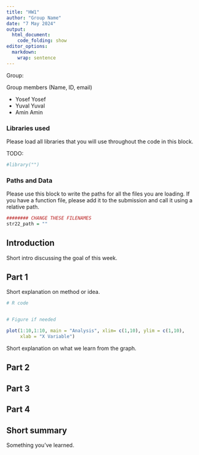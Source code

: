 ```yaml
---
title: "HW1"
author: "Group Name"
date: "7 May 2024"
output:
  html_document:
    code_folding: show
editor_options: 
  markdown: 
    wrap: sentence
---
```


Group:

Group members (Name, ID, email)

 - Yosef Yosef   
 - Yuval Yuval 
 - Amin Amin 


### Libraries used

Please load all libraries that you will use throughout the code in this block.

TODO:
```r

#library("")
```


### Paths and Data

Please use this block to write the paths for all the files you are loading. 
If you have a function file, please add it to the submission and call it using a relative path. 

```r
######## CHANGE THESE FILENAMES
str22_path = ""

```

## Introduction 

Short intro discussing the goal of this week.

## Part 1

Short explanation on method or idea. 


```r

# R code 


# Figure if needed

plot(1:10,1:10, main = "Analysis", xlim= c(1,10), ylim = c(1,10), 
     xlab = "X Variable")


```

Short explanation on what we learn from the graph. 


## Part 2


## Part 3

## Part 4

## Short summary

Something you've learned. 

